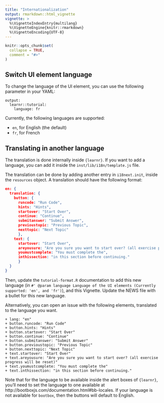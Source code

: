 ```yaml
---
title: "Internationalization"
output: rmarkdown::html_vignette
vignette: >
  %\VignetteIndexEntry{multilang}
  %\VignetteEngine{knitr::rmarkdown}
  %\VignetteEncoding{UTF-8}
---
```


```r
knitr::opts_chunk$set(
  collapse = TRUE,
  comment = "#>"
)
```

## Switch UI element language

To change the language of the UI element, you can use the following parameter in your YAML: 

```
output: 
  learnr::tutorial:
    language: fr
```

Currently, the following languages are supported: 

+ `en`, for English (the default)
+ `fr`, for French

## Translating in another language

The translation is done internally inside `{learnr}`. 
If you want to add a language, you can add it inside the `inst/lib/i18n/template.js` file. 

The translation can be done by adding another entry in `i18next.init`, inside the `resources` object.
A translation should have the following format:

```json
en: {
  translation: {
    button: {
      runcode: "Run Code",
      hints: "Hints",
      startover: "Start Over",
      continue: "Continue",
      submitanswer: "Submit Answer",
      previoustopic: "Previous Topic",
      nexttopic: "Next Topic"
      },
    text: {
      startover: "Start Over",
      areyousure: "Are you sure you want to start over? (all exercise progress will be reset)",
      youmustcomplete: "You must complete the",
      inthissection: "in this section before continuing."
      }
  }
}
```

Then, update the `tutorial-format.R` documentation to add this new language (in `#' @param language Language of the UI elements (Currently supported: 'en', and 'fr')`), and this Vignette.
Update the NEWS file with a bullet for this new language.

Alternatively, you can open an issue with the following elements, translated to the language you want. 

```
+ lang: "en"
+ button.runcode: "Run Code"
+ button.hints: "Hints"
+ button.startover: "Start Over"
+ button.continue: "Continue"
+ button.submitanswer: "Submit Answer"
+ button.previoustopic: "Previous Topic"
+ button.nexttopic: "Next Topic"
+ text.startover: "Start Over"
+ text.areyousure: "Are you sure you want to start over? (all exercise progress will be reset)"
+ text.youmustcomplete: "You must complete the"
+ text.inthissection: "in this section before continuing."
```

Note that for the language to be available inside the alert boxes of `{learnr}`, you'll need to set the language to one available at http://bootboxjs.com/documentation.html#bb-locales. 
If your language is not available for `bootbox`, then the buttons will default to English. 
